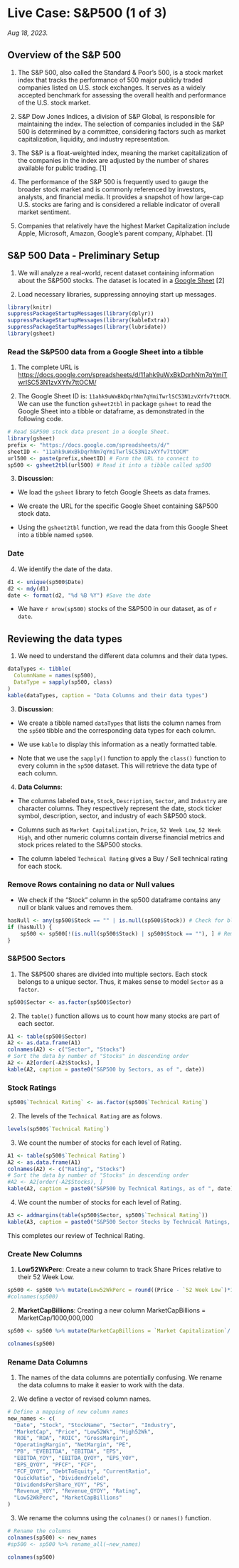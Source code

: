 # Live Case: S&P500 (1 of 3)

*Aug 18, 2023.*

## Overview of the S&P 500

1.  The S&P 500, also called the Standard & Poor's 500, is a stock market index that tracks the performance of 500 major publicly traded companies listed on U.S. stock exchanges. It serves as a widely accepted benchmark for assessing the overall health and performance of the U.S. stock market.

2.  S&P Dow Jones Indices, a division of S&P Global, is responsible for maintaining the index. The selection of companies included in the S&P 500 is determined by a committee, considering factors such as market capitalization, liquidity, and industry representation.

3.  The S&P is a float-weighted index, meaning the market capitalization of the companies in the index are adjusted by the number of shares available for public trading. \[1\]

4.  The performance of the S&P 500 is frequently used to gauge the broader stock market and is commonly referenced by investors, analysts, and financial media. It provides a snapshot of how large-cap U.S. stocks are faring and is considered a reliable indicator of overall market sentiment.

5.  Companies that relatively have the highest Market Capitalization include Apple, Microsoft, Amazon, Google's parent company, Alphabet. \[1\]

## S&P 500 Data - Preliminary Setup

1.  We will analyze a real-world, recent dataset containing information about the S&P500 stocks. The dataset is located in a <a href="https://docs.google.com/spreadsheets/d/11ahk9uWxBkDqrhNm7qYmiTwrlSC53N1zvXYfv7ttOCM/edit#gid=0" target="_blank">Google Sheet</a> \[2\]

2.  Load necessary libraries, suppressing annoying start up messages.

```r
library(knitr)
suppressPackageStartupMessages(library(dplyr))
suppressPackageStartupMessages(library(kableExtra))
suppressPackageStartupMessages(library(lubridate))
library(gsheet)
```

### Read the S&P500 data from a Google Sheet into a tibble

1.  The complete URL is\
    <a href="https://docs.google.com/spreadsheets/d/11ahk9uWxBkDqrhNm7qYmiTwrlSC53N1zvXYfv7ttOCM/edit#gid=0" target="_blank">https://docs.google.com/spreadsheets/d/11ahk9uWxBkDqrhNm7qYmiTwrlSC53N1zvXYfv7ttOCM/</a>

2.  The Google Sheet ID is: `11ahk9uWxBkDqrhNm7qYmiTwrlSC53N1zvXYfv7ttOCM`. We can use the function `gsheet2tbl` in package `gsheet` to read the Google Sheet into a tibble or dataframe, as demonstrated in the following code.

```r
# Read S&P500 stock data present in a Google Sheet.
library(gsheet)
prefix <- "https://docs.google.com/spreadsheets/d/"
sheetID <- "11ahk9uWxBkDqrhNm7qYmiTwrlSC53N1zvXYfv7ttOCM"
url500 <- paste(prefix,sheetID) # Form the URL to connect to
sp500 <- gsheet2tbl(url500) # Read it into a tibble called sp500
```

3.  **Discussion**:

-   We load the `gsheet` library to fetch Google Sheets as data frames.

-   We create the URL for the specific Google Sheet containing S&P500 stock data.

-   Using the `gsheet2tbl` function, we read the data from this Google Sheet into a tibble named `sp500`.

### Date

4.  We identify the date of the data.

```r
d1 <- unique(sp500$Date)
d2 <- mdy(d1)
date <- format(d2, "%d %B %Y") #Save the date
```

-   We have `r nrow(sp500)` stocks of the S&P500 in our dataset, as of `r date`.

## Reviewing the data types

1.  We need to understand the different data columns and their data types.

```r
dataTypes <- tibble(
  ColumnName = names(sp500),
  DataType = sapply(sp500, class)
)
kable(dataTypes, caption = "Data Columns and their data types") 
```

3.  **Discussion**:

-   We create a tibble named `dataTypes` that lists the column names from the `sp500` tibble and the corresponding data types for each column.

-   We use `kable` to display this information as a neatly formatted table.

-   Note that we use the `sapply()` function to apply the `class()` function to every column in the `sp500` dataset. This will retrieve the data type of each column.

4.  **Data Columns**:

-   The columns labeled `Date`, `Stock`, `Description`, `Sector`, and `Industry` are character columns. They respectively represent the date, stock ticker symbol, description, sector, and industry of each S&P500 stock.

-   Columns such as `Market Capitalization`, `Price`, `52 Week Low`, `52 Week High`, and other numeric columns contain diverse financial metrics and stock prices related to the S&P500 stocks.

-   The column labeled `Technical Rating` gives a Buy / Sell technical rating for each stock.

### Remove Rows containing no data or Null values

-   We check if the "Stock" column in the sp500 dataframe contains any null or blank values and removes them.

```r
hasNull <- any(sp500$Stock == "" | is.null(sp500$Stock)) # Check for blank or null values 
if (hasNull) { 
    sp500 <- sp500[!(is.null(sp500$Stock) | sp500$Stock == ""), ] # Remove any null or blank values
}
```

### S&P500 Sectors

1.  The S&P500 shares are divided into multiple sectors. Each stock belongs to a unique sector. Thus, it makes sense to model `Sector` as a `factor`.

```r
sp500$Sector <- as.factor(sp500$Sector)
```

2.  The `table()` function allows us to count how many stocks are part of each sector.

```r
A1 <- table(sp500$Sector)
A2 <- as.data.frame(A1)
colnames(A2) <- c("Sector", "Stocks")
# Sort the data by number of "Stocks" in descending order
A2 <- A2[order(-A2$Stocks), ]
kable(A2, caption = paste0("S&P500 by Sectors, as of ", date))
```

### Stock Ratings

```r
sp500$`Technical Rating` <- as.factor(sp500$`Technical Rating`)
```

2.  The levels of the `Technical Rating` are as folows.

```r
levels(sp500$`Technical Rating`)
```

3.  We count the number of stocks for each level of Rating.

```r
A1 <- table(sp500$`Technical Rating`)
A2 <- as.data.frame(A1)
colnames(A2) <- c("Rating", "Stocks")
# Sort the data by number of "Stocks" in descending order
#A2 <- A2[order(-A2$Stocks), ]
kable(A2, caption = paste0("S&P500 by Technical Ratings, as of ", date))
```

4.  We count the number of stocks for each level of Rating.

```r
A3 <- addmargins(table(sp500$Sector, sp500$`Technical Rating`))
kable(A3, caption = paste0("S&P500 Sector Stocks by Technical Ratings, as of ", date))
```

This completes our review of Technical Rating.

### Create New Columns

1.  **Low52WkPerc**: Create a new column to track Share Prices relative to their 52 Week Low.

```r
sp500 <- sp500 %>% mutate(Low52WkPerc = round((Price - `52 Week Low`)*100 / `52 Week Low`,2))
#colnames(sp500)
```

2.  **MarketCapBillions**: Creating a new column MarketCapBillions = MarketCap/1000,000,000

```r
sp500 <- sp500 %>% mutate(MarketCapBillions = `Market Capitalization`/ 1000000000)

```

```r
colnames(sp500)

```

### Rename Data Columns

1.  The names of the data columns are potentially confusing. We rename the data columns to make it easier to work with the data.

2.  We define a vector of revised column names.

```r
# Define a mapping of new column names
new_names <- c(
  "Date", "Stock", "StockName", "Sector", "Industry", 
  "MarketCap", "Price", "Low52Wk", "High52Wk", 
  "ROE", "ROA", "ROIC", "GrossMargin", 
  "OperatingMargin", "NetMargin", "PE", 
  "PB", "EVEBITDA", "EBITDA", "EPS", 
  "EBITDA_YOY", "EBITDA_QYOY", "EPS_YOY", 
  "EPS_QYOY", "PFCF", "FCF", 
  "FCF_QYOY", "DebtToEquity", "CurrentRatio", 
  "QuickRatio", "DividendYield", 
  "DividendsPerShare_YOY", "PS", 
  "Revenue_YOY", "Revenue_QYOY", "Rating",
  "Low52WkPerc", "MarketCapBillions"
)
```

3.  We rename the columns using the `colnames()` or `names()` function.

```r
# Rename the columns 
colnames(sp500) <- new_names
#sp500 <- sp500 %>% rename_all(~new_names)
```

```r

colnames(sp500)

```
